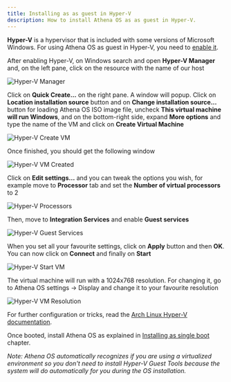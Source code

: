 ```yaml
---
title: Installing as as guest in Hyper-V
description: How to install Athena OS as as guest in Hyper-V.
---
```


**Hyper-V** is a hypervisor that is included with some versions of Microsoft Windows. For using Athena OS as guest in Hyper-V, you need to [enable it](https://docs.microsoft.com/en-us/virtualization/hyper-v-on-windows/quick-start/enable-hyper-v).

After enabling Hyper-V, on Windows search and open **Hyper-V Manager** and, on the left pane, click on the resource with the name of our host

![Hyper-V Manager](@assets/images/hyperv-manager.png)

Click on **Quick Create...** on the right pane. A window will popup. Click on **Location installation source** button and on **Change installation source...** button for loading Athena OS ISO image file, uncheck **This virtual machine will run Windows**, and on the bottom-right side, expand **More options** and type the name of the VM and click on **Create Virtual Machine**

![Hyper-V Create VM](@assets/images/hyperv-create.png)

Once finished, you should get the following window

![Hyper-V VM Created](@assets/images/hyperv-finish.png)

Click on **Edit settings...** and you can tweak the options you wish, for example move to **Processor** tab and set the **Number of virtual processors** to 2

![Hyper-V Processors](@assets/images/hyperv-processor.png)

Then, move to **Integration Services** and enable **Guest services**

![Hyper-V Guest Services](@assets/images/hyperv-guestservices.png)

When you set all your favourite settings, click on **Apply** button and then **OK**. You can now click on **Connect** and finally on **Start**

![Hyper-V Start VM](@assets/images/hyperv-start.png)

The virtual machine will run with a 1024x768 resolution. For changing it, go to Athena OS settings -> Display and change it to your favourite resolution

![Hyper-V VM Resolution](@assets/images/hyperv-resolution.png)

For further configuration or tricks, read the [Arch Linux Hyper-V documentation](https://wiki.archlinux.org/title/Hyper-V).

Once booted, install Athena OS as explained in [Installing as single boot](/en/installation/installing-single-boot/) chapter.

*Note: Athena OS automatically recognizes if you are using a virtualized environment so you don't need to install Hyper-V Guest Tools because the system will do automatically for you during the OS installation.*